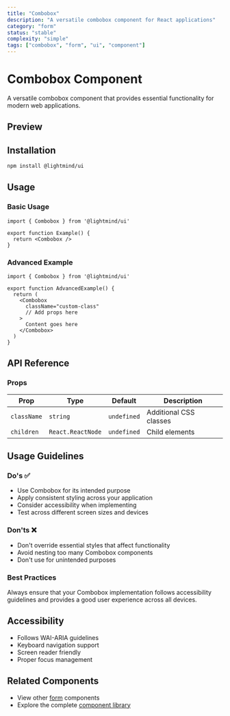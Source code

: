 ```yaml
---
title: "Combobox"
description: "A versatile combobox component for React applications"
category: "form"
status: "stable"
complexity: "simple"
tags: ["combobox", "form", "ui", "component"]
---
```



# Combobox Component

A versatile combobox component that provides essential functionality for modern web applications.

## Preview

<div className="space-y-6">
  <ComboboxDemo />
</div>

## Installation

```bash
npm install @lightmind/ui
```

## Usage

### Basic Usage

```tsx
import { Combobox } from '@lightmind/ui'

export function Example() {
  return <Combobox />
}
```

### Advanced Example

```tsx
import { Combobox } from '@lightmind/ui'

export function AdvancedExample() {
  return (
    <Combobox
      className="custom-class"
      // Add props here
    >
      Content goes here
    </Combobox>
  )
}
```

## API Reference

### Props

| Prop | Type | Default | Description |
|------|------|---------|-------------|
| `className` | `string` | `undefined` | Additional CSS classes |
| `children` | `React.ReactNode` | `undefined` | Child elements |

## Usage Guidelines

### Do's ✅

- Use Combobox for its intended purpose
- Apply consistent styling across your application
- Consider accessibility when implementing
- Test across different screen sizes and devices

### Don'ts ❌

- Don't override essential styles that affect functionality
- Avoid nesting too many Combobox components
- Don't use for unintended purposes

### Best Practices

Always ensure that your Combobox implementation follows accessibility guidelines and provides a good user experience across all devices.

## Accessibility

- Follows WAI-ARIA guidelines
- Keyboard navigation support
- Screen reader friendly
- Proper focus management

## Related Components

- View other [form](/category/form) components
- Explore the complete [component library](/search)
